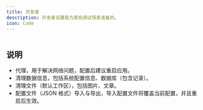 ```yaml
---
title: 开发者
description: 开发者设置是为某些调试场景准备的。
icon: Code
---
```



<Image width="0" height="0" src="https://s2.loli.net/2025/06/06/EWFvtT3YAoHBgjC.png" />

## 说明

- 代理，用于解决网络问题，配置后建议重启应用。
- 清理数据信息，包括系统配置信息、数据库（包含记录）。
- 清理文件（默认工作区），包括图片、文章。
- 配置文件（JSON 格式）导入与导出，导入配置文件将覆盖当前配置，并且重启后生效。
